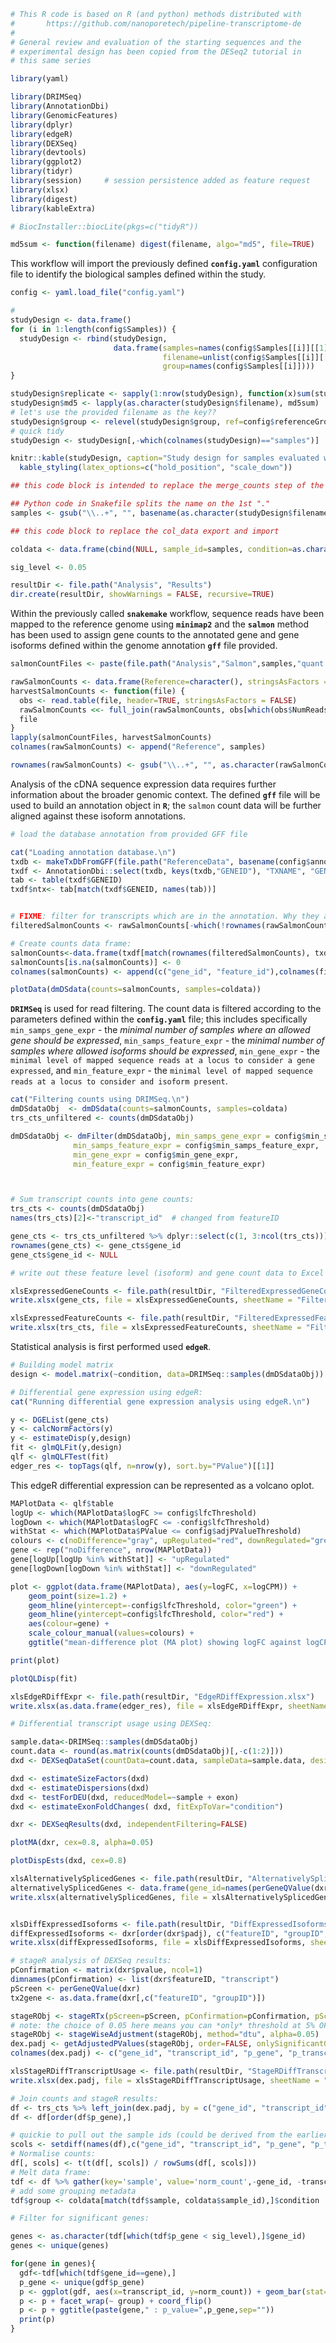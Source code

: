 
```r

# This R code is based on R (and python) methods distributed with 
#       https://github.com/nanoporetech/pipeline-transcriptome-de
#
# General review and evaluation of the starting sequences and the
# experimental design has been copied from the DESeq2 tutorial in
# this same series

library(yaml)

library(DRIMSeq)
library(AnnotationDbi)
library(GenomicFeatures)
library(dplyr)
library(edgeR)
library(DEXSeq)
library(devtools)
library(ggplot2)
library(tidyr)
library(session)     # session persistence added as feature request
library(xlsx)
library(digest)
library(kableExtra)

# BiocInstaller::biocLite(pkgs=c("tidyR"))

md5sum <- function(filename) digest(filename, algo="md5", file=TRUE)

```


This workflow will import the previously defined **`config.yaml`** configuration file to identify the biological samples defined within the study. 


```r
config <- yaml.load_file("config.yaml")

# 
studyDesign <- data.frame()
for (i in 1:length(config$Samples)) {
  studyDesign <- rbind(studyDesign, 
                       data.frame(samples=names(config$Samples[[i]][[1]]), 
                                  filename=unlist(config$Samples[[i]][[1]]), 
                                  group=names(config$Samples[[i]])))
}

studyDesign$replicate <- sapply(1:nrow(studyDesign), function(x)sum(studyDesign$group[1:x]==studyDesign$group[x]))
studyDesign$md5 <- lapply(as.character(studyDesign$filename), md5sum)
# let's use the provided filename as the key??
studyDesign$group <- relevel(studyDesign$group, ref=config$referenceGroup)
# quick tidy
studyDesign <- studyDesign[,-which(colnames(studyDesign)=="samples")]

knitr::kable(studyDesign, caption="Study design for samples evaluated within this report", booktabs=TRUE, table.envir='table*', linesep="")  %>%
  kable_styling(latex_options=c("hold_position", "scale_down"))

```


```r
## this code block is intended to replace the merge_counts step of the Snakefile

## Python code in Snakefile splits the name on the 1st "."
samples <- gsub("\\..+", "", basename(as.character(studyDesign$filename)))

## this code block to replace the col_data export and import

coldata <- data.frame(cbind(NULL, sample_id=samples, condition=as.character(studyDesign$group), type="single-read"), stringsAsFactors=TRUE)

sig_level <- 0.05

resultDir <- file.path("Analysis", "Results")
dir.create(resultDir, showWarnings = FALSE, recursive=TRUE)
```


Within the previously called **`snakemake`** workflow, sequence reads have been mapped to the reference genome using **`minimap2`** and the **`salmon`** method has been used to assign gene counts to the annotated gene and gene isoforms defined within the genome annotation **`gff`** file provided.


```r
salmonCountFiles <- paste(file.path("Analysis","Salmon",samples,"quant.sf"))

rawSalmonCounts <- data.frame(Reference=character(), stringsAsFactors = FALSE)
harvestSalmonCounts <- function(file) {
  obs <- read.table(file, header=TRUE, stringsAsFactors = FALSE)
  rawSalmonCounts <<- full_join(rawSalmonCounts, obs[which(obs$NumReads>0), c("Name", "NumReads")], by=c("Reference"="Name"))
  file
}
lapply(salmonCountFiles, harvestSalmonCounts)
colnames(rawSalmonCounts) <- append("Reference", samples)

rownames(rawSalmonCounts) <- gsub("\\..+", "", as.character(rawSalmonCounts$Reference))
```


Analysis of the cDNA sequence expression data requires further information about the broader genomic context. The defined **`gff`** file will be used to build an annotation object in **`R`**; the `salmon` count data will be further aligned against these isoform annotations.


```r
# load the database annotation from provided GFF file

cat("Loading annotation database.\n")
txdb <- makeTxDbFromGFF(file.path("ReferenceData", basename(config$annotation)))  # read Annotation field from config.yaml
txdf <- AnnotationDbi::select(txdb, keys(txdb,"GENEID"), "TXNAME", "GENEID")
tab <- table(txdf$GENEID)
txdf$ntx<- tab[match(txdf$GENEID, names(tab))]


# FIXME: filter for transcripts which are in the annotation. Why they are not all there? 
filteredSalmonCounts <- rawSalmonCounts[-which(!rownames(rawSalmonCounts) %in% txdf$TXNAME),]

# Create counts data frame:
salmonCounts<-data.frame(txdf[match(rownames(filteredSalmonCounts), txdf$TXNAME), c(1,2)], filteredSalmonCounts)
salmonCounts[is.na(salmonCounts)] <- 0
colnames(salmonCounts) <- append(c("gene_id", "feature_id"),colnames(filteredSalmonCounts))

```


```r
plotData(dmDSdata(counts=salmonCounts, samples=coldata))
```


**`DRIMSeq`** is used for read filtering. The count data is filtered according to the parameters defined within the **`config.yaml`** file; this includes specifically `min_samps_gene_expr` - the *minimal number of samples where an allowed gene should be expressed*, `min_samps_feature_expr` - the *minimal number of samples where allowed isoforms should be expressed*, `min_gene_expr` - the `minimal level of mapped sequence reads at a locus to consider a gene expressed`, and `min_feature_expr` - the `minimal level of mapped sequence reads at a locus to consider and isoform present`.

```r

cat("Filtering counts using DRIMSeq.\n")
dmDSdataObj  <- dmDSdata(counts=salmonCounts, samples=coldata)
trs_cts_unfiltered <- counts(dmDSdataObj)

dmDSdataObj <- dmFilter(dmDSdataObj, min_samps_gene_expr = config$min_samps_gene_expr, 
              min_samps_feature_expr = config$min_samps_feature_expr,
              min_gene_expr = config$min_gene_expr, 
              min_feature_expr = config$min_feature_expr)



# Sum transcript counts into gene counts:
trs_cts <- counts(dmDSdataObj)
names(trs_cts)[2]<-"transcript_id"  # changed from featureID

gene_cts <- trs_cts_unfiltered %>% dplyr::select(c(1, 3:ncol(trs_cts)))  %>% group_by(gene_id) %>% summarise_all(funs(sum)) %>% data.frame()
rownames(gene_cts) <- gene_cts$gene_id
gene_cts$gene_id <- NULL

# write out these feature level (isoform) and gene count data to Excel files

xlsExpressedGeneCounts <- file.path(resultDir, "FilteredExpressedGeneCounts.xlsx")
write.xlsx(gene_cts, file = xlsExpressedGeneCounts, sheetName = "FilteredExpressedGeneCounts", append = FALSE)

xlsExpressedFeatureCounts <- file.path(resultDir, "FilteredExpressedFeatureCounts.xlsx")
write.xlsx(trs_cts, file = xlsExpressedFeatureCounts, sheetName = "FilteredExpressedFeatureCounts", append = FALSE)

```

Statistical analysis is first performed used **`edgeR`**.


```r

# Building model matrix
design <- model.matrix(~condition, data=DRIMSeq::samples(dmDSdataObj))

# Differential gene expression using edgeR:
cat("Running differential gene expression analysis using edgeR.\n")

y <- DGEList(gene_cts)
y <- calcNormFactors(y)
y <- estimateDisp(y,design)
fit <- glmQLFit(y,design)
qlf <- glmQLFTest(fit)
edger_res <- topTags(qlf, n=nrow(y), sort.by="PValue")[[1]]
```


This edgeR differential expression can be represented as a volcano oplot.

```r

MAPlotData <- qlf$table
logUp <- which(MAPlotData$logFC >= config$lfcThreshold)
logDown <- which(MAPlotData$logFC <= -config$lfcThreshold)
withStat <- which(MAPlotData$PValue <= config$adjPValueThreshold)
colours <- c(noDifference="gray", upRegulated="red", downRegulated="green")
gene <- rep("noDifference", nrow(MAPlotData))
gene[logUp[logUp %in% withStat]] <- "upRegulated"
gene[logDown[logDown %in% withStat]] <- "downRegulated"

plot <- ggplot(data.frame(MAPlotData), aes(y=logFC, x=logCPM)) + 
    geom_point(size=1.2) + 
    geom_hline(yintercept=-config$lfcThreshold, color="green") + 
    geom_hline(yintercept=config$lfcThreshold, color="red") + 
    aes(colour=gene) + 
    scale_colour_manual(values=colours) +
    ggtitle("mean-difference plot (MA plot) showing logFC against logCPM")

print(plot)
```




```r

plotQLDisp(fit)

```


```r

xlsEdgeRDiffExpr <- file.path(resultDir, "EdgeRDiffExpression.xlsx")
write.xlsx(as.data.frame(edger_res), file = xlsEdgeRDiffExpr, sheetName = "EdgeRDiffExpression", append = FALSE)

```

```r

# Differential transcript usage using DEXSeq:

sample.data<-DRIMSeq::samples(dmDSdataObj)
count.data <- round(as.matrix(counts(dmDSdataObj)[,-c(1:2)]))
dxd <- DEXSeqDataSet(countData=count.data, sampleData=sample.data, design=~sample + exon + condition:exon, featureID=trs_cts$transcript_id, groupID=trs_cts$gene_id)

dxd <- estimateSizeFactors(dxd)
dxd <- estimateDispersions(dxd)
dxd <- testForDEU(dxd, reducedModel=~sample + exon)
dxd <- estimateExonFoldChanges( dxd, fitExpToVar="condition")

dxr <- DEXSeqResults(dxd, independentFiltering=FALSE)


```




```r

plotMA(dxr, cex=0.8, alpha=0.05) 

```


```r

plotDispEsts(dxd, cex=0.8)

```



```r

xlsAlternativelySplicedGenes <- file.path(resultDir, "AlternativelySplicedGenes.xlsx")
alternativelySplicedGenes <- data.frame(gene_id=names(perGeneQValue(dxr)) , perGeneQValue(dxr), row.names=NULL)[order(perGeneQValue(dxr)), ]
write.xlsx(alternativelySplicedGenes, file = xlsAlternativelySplicedGenes, sheetName = "AlternativelySplicedGenes", append = FALSE)


xlsDiffExpressedIsoforms <- file.path(resultDir, "DiffExpressedIsoforms.xlsx")
diffExpressedIsoforms <- dxr[order(dxr$padj), c("featureID", "groupID", "padj")]
write.xlsx(diffExpressedIsoforms, file = xlsDiffExpressedIsoforms, sheetName = "diffExpressedIsoforms", append = FALSE)

```


```r
# stageR analysis of DEXSeq results:
pConfirmation <- matrix(dxr$pvalue, ncol=1)
dimnames(pConfirmation) <- list(dxr$featureID, "transcript")
pScreen <- perGeneQValue(dxr)
tx2gene <- as.data.frame(dxr[,c("featureID", "groupID")])

stageRObj <- stageRTx(pScreen=pScreen, pConfirmation=pConfirmation, pScreenAdjusted=TRUE, tx2gene=tx2gene)
# note: the choice of 0.05 here means you can *only* threshold at 5% OFDR later
stageRObj <- stageWiseAdjustment(stageRObj, method="dtu", alpha=0.05)
dex.padj <- getAdjustedPValues(stageRObj, order=FALSE, onlySignificantGenes=FALSE)
colnames(dex.padj) <- c("gene_id", "transcript_id", "p_gene", "p_transcript")

xlsStageRDiffTranscriptUsage <- file.path(resultDir, "StageRDiffTranscriptUsage.xlsx")
write.xlsx(dex.padj, file = xlsStageRDiffTranscriptUsage, sheetName = "StageRDiffTranscriptUsage", append = FALSE)

# Join counts and stageR results:
df <- trs_cts %>% left_join(dex.padj, by = c("gene_id", "transcript_id"))
df <- df[order(df$p_gene),]

# quickie to pull out the sample ids (could be derived from the earlier annotations?)
scols <- setdiff(names(df),c("gene_id", "transcript_id", "p_gene", "p_transcript"))
# Normalise counts:
df[, scols] <- t(t(df[, scols]) / rowSums(df[, scols]))
# Melt data frame:
tdf <- df %>% gather(key='sample', value='norm_count',-gene_id, -transcript_id, -p_gene, -p_transcript)
# add some grouping metadata
tdf$group <- coldata[match(tdf$sample, coldata$sample_id),]$condition

# Filter for significant genes:

genes <- as.character(tdf[which(tdf$p_gene < sig_level),]$gene_id)
genes <- unique(genes)

for(gene in genes){
  gdf<-tdf[which(tdf$gene_id==gene),]
  p_gene <- unique(gdf$p_gene)
  p <- ggplot(gdf, aes(x=transcript_id, y=norm_count)) + geom_bar(stat="identity", aes(fill=sample), position="dodge")
  p <- p + facet_wrap(~ group) + coord_flip()
  p <- p + ggtitle(paste(gene," : p_value=",p_gene,sep=""))
  print(p)
}
```

